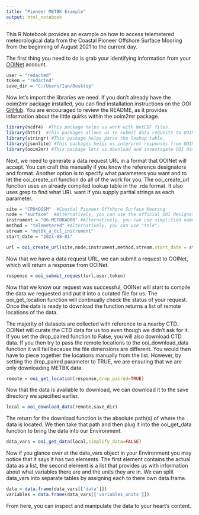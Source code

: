 ---
title: "Pioneer METBK Example"
output: html_notebook
---

This R Notebook provides an example on how to access telemetered
meteorological data from the Coastal Pioneer Offshore Surface Mooring 
from the beginning of August 2021 to the current day.

The first thing you need to do is grab your identifying information from your
[OOINet](https://ooinet.oceanobservatories.org/) account.

```{r}
user = "redacted"
token = "redacted"
save_dir = "C:/Users/Ian/Desktop"
```


Now let's import the libraries we need. If you don't already have the ooim2mr 
package installed, you can find installation instructions 
on the OOI [GitHub](https://github.com/oceanobservatories/ooim2mr). You are
encouraged to review the README, as it provides information about the
little quirks within the ooim2mr package.

```{r}
library(ncdf4)  #This package helps us work with NetCDF files.
library(httr)  #This packages allows us to submit data requests to OOINet.
library(stringr) #This package helps parse the lookup table.
library(jsonlite) #This packages helps us interpret responses from OOINet.
library(ooim2mr) #This package lets us download and investigate OOI datasets.
```


Next, we need to generate a data request URL in a format that OOINet will accept.
You can craft this manually if you know the reference designators and format. 
Another option is to specify what parameters you want and to let the
ooi_create_url function do all of the work for you. The ooi_create_url function
uses an already compiled lookup table in the .rda format. It also uses
grep to find what URL want if you supply partial strings as each parameter.

```{r}
site = "CP04OSSM"  #Coastal Pioneer Offshore Surface Mooring
node = "surface"  #Alternatively, you can use the official OOI designator "SBD11".
instrument = "06-METBKA000" #Alternatively, you can use simplified name "MET"
method = "telemetered" #Alternatively, you can use "tele".
stream = "metbk_a_dcl_instrument"
start_date = "2021-08-01"

url = ooi_create_url(site,node,instrument,method,stream,start_date = start_date)
```

Now that we have a data request URL, we can submit a request to OOINet, which
will return a response from OOINet.

```{r}
response = ooi_submit_request(url,user,token)
```

Now that we know our request was successful, OOINet will start to compile the
data we requested and put it into a curated file for us. The ooi_get_location 
function will continually check the status of your request. Once the data is 
ready to download the function returns a list of remote locations of the data.

The majority of datasets are collected with reference to a nearby CTD. OOINet will 
curate the CTD data for us too even though we didn't ask for it. 
If you set the drop_paired function to False, you will also download CTD data. 
If you then try to pass the remote locations to the ooi_download_data function 
it will fail because the file dimensions are different. You would then have to piece
together the locations manually from the list. However, by setting the drop_paired 
parameter to TRUE, we are ensuring that we are only downloading METBK data.

```{r}
remote = ooi_get_location(response,drop_paired=TRUE)
```

Now that the data is available to download, we can download it to the save
directory we specified earlier.

```{r}
local = ooi_download_data(remote,save_dir)
```

The return for the download function is the absolute path(s) of where the data is 
located. We then take that path and then plug it into the ooi_get_data function 
to bring the data into our Environment.

```{r}
data_vars = ooi_get_data(local,simplify_data=FALSE)
```

Now if you glance over at the data_vars object in your Environment you may notice
that it says it has two elements. The first element contains the actual data as a list,
the second element is a list that provides us with information about what variables there are and the units they are in.
We can split data_vars into separate tables by assigning each to there own
data.frame.

```{r}
data = data.frame(data_vars[['data']])
variables = data.frame(data_vars[['variables_units']])
```

From here, you can inspect and manipulate the data to your heart's content.